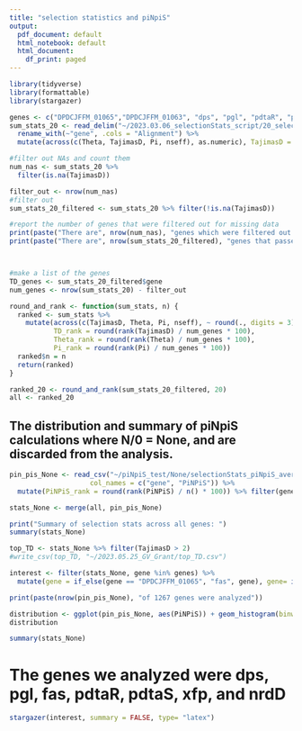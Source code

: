 ```yaml
---
title: "selection statistics and piNpiS"
output:
  pdf_document: default
  html_notebook: default
  html_document:
    df_print: paged
---
```

```r
library(tidyverse)
library(formattable)
library(stargazer)
```

```r
genes <- c("DPDCJFFM_01065","DPDCJFFM_01063", "dps", "pgl", "pdtaR", "pdtaS", "xfp", "nrdD", "metQ", "luxS", "ulaA")
sum_stats_20 <- read_delim("~/2023.03.06_selectionStats_script/20_selectionStats.txt", show_col_types = FALSE) %>%
  rename_with(~"gene", .cols = "Alignment") %>%
  mutate(across(c(Theta, TajimasD, Pi, nseff), as.numeric), TajimasD = case_when(Pi == 0 & Theta == 0 ~ 0, TRUE ~ TajimasD))

```

```r

#filter out NAs and count them
num_nas <- sum_stats_20 %>%
  filter(is.na(TajimasD))

filter_out <- nrow(num_nas)
#filter out 
sum_stats_20_filtered <- sum_stats_20 %>% filter(!is.na(TajimasD))

#report the number of genes that were filtered out for missing data
print(paste("There are", nrow(num_nas), "genes which were filtered out for >20% missing data"))
print(paste("There are", nrow(sum_stats_20_filtered), "genes that passed filtering."))



#make a list of the genes
TD_genes <- sum_stats_20_filtered$gene
num_genes <- nrow(sum_stats_20) - filter_out

round_and_rank <- function(sum_stats, n) {
  ranked <- sum_stats %>%
    mutate(across(c(TajimasD, Theta, Pi, nseff), ~ round(., digits = 3)),
           TD_rank = round(rank(TajimasD) / num_genes * 100),
           Theta_rank = round(rank(Theta) / num_genes * 100),
           Pi_rank = round(rank(Pi) / num_genes * 100))
  ranked$n = n
  return(ranked)
}

ranked_20 <- round_and_rank(sum_stats_20_filtered, 20)
all <- ranked_20


```

## The distribution and summary of piNpiS calculations where N/0 = None, and are discarded from the analysis.

```r
pin_pis_None <- read_csv("~/piNpiS_test/None/selectionStats_piNpiS_average.csv", show_col_types = FALSE,
                    col_names = c("gene", "PiNPiS")) %>%
  mutate(PiNPiS_rank = round(rank(PiNPiS) / n() * 100)) %>% filter(gene %in% TD_genes)

stats_None <- merge(all, pin_pis_None)

print("Summary of selection stats across all genes: ")
summary(stats_None)

top_TD <- stats_None %>% filter(TajimasD > 2)
#write_csv(top_TD, "~/2023.05.25_GV_Grant/top_TD.csv")

interest <- filter(stats_None, gene %in% genes) %>%
  mutate(gene = if_else(gene == "DPDCJFFM_01065", "fas", gene), gene= if_else(gene == "DPDCJFFM_01063", "bapA", gene)) %>% select(gene, Pi, Pi_rank, Theta, Theta_rank, TajimasD, TD_rank,  PiNPiS, PiNPiS_rank)

print(paste(nrow(pin_pis_None), "of 1267 genes were analyzed"))

distribution <- ggplot(pin_pis_None, aes(PiNPiS)) + geom_histogram(binwidth = .1) + theme_classic() + ggtitle("None") + theme(text = element_text(size=15)) + ggtitle("distribution of piNpiS with N/0 discarded")
distribution 

summary(stats_None)
```
# The genes we analyzed were dps, pgl, fas, pdtaR, pdtaS, xfp, and nrdD

```r
stargazer(interest, summary = FALSE, type= "latex")
```

